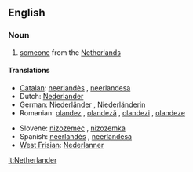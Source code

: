 ==English==

===Noun===
{{en-noun}}

# [[someone]] from the [[Netherlands]]

====Translations====
{{trans-top|someone from the Netherlands}}
* [[Catalan]]: [[neerlandès]] {{m}}, [[neerlandesa]] {{f}}
* Dutch: [[Nederlander]] {{m}}
* German: [[Niederländer]] {{m}}, [[Niederländerin]] {{f}}
* Romanian: [[olandez]] {{m}}, [[olandeză]] {{f}}, [[olandezi]] {{m|p}}, [[olandeze]] {{f|p}}
{{trans-mid}}
* Slovene: [[nizozemec]] {{m}}, [[nizozemka]] {{f}}
* Spanish: [[neerlandés]] {{m}}, [[neerlandesa]] {{f}}
* [[West Frisian]]: [[Nederlanner]] {{m}}
{{trans-bottom}}

[[lt:Netherlander]]